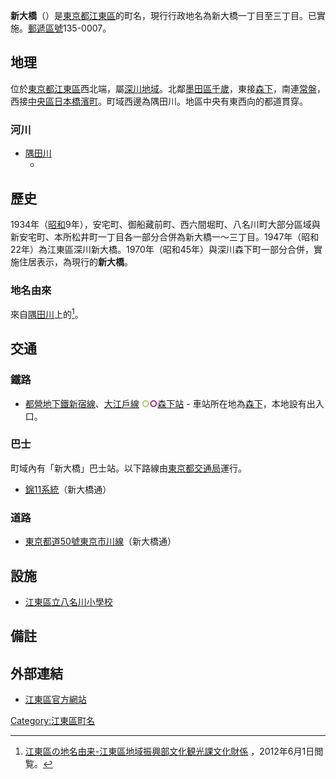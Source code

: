 {{Pathnav|日本|東京都|[[江東區_(東京都)|江東區]]|'''新大橋'''|hide=y|frame=1}}
{{Infobox Settlement
|official_name = 新大橋
|native_name =
|settlement_type = [[町|町]]
|image_skyline =
|imagesize =
|image_caption =
|image_flag =
|image_seal =
| image_map =
| map_caption =
| pushpin_map =
|subdivision_type = [[國家|國家]]
|subdivision_name = [[File:Flag_of_Japan.svg|border]] [[日本|日本]]
|subdivision_type1 = [[都道府縣|都道府縣]]
|subdivision_name1 = [[File:Flag_of_Tokyo_Prefecture.svg|25px]] [[東京都|東京都]]
|subdivision_type2 = [[東京都區部|特別區]]
|subdivision_name2 = [[File:Flag_of_Koto,_Tokyo.svg|25px]] [[江東區_(東京都)|江東區]]
|established_title =
|established_date =
|government_type =
|leader_title =
|leader_name =
|area_magnitude =
|area_total_sq_mi =
|area_total_km2 =
|area_land_sq_mi =
|area_land_km2 =
|area_urban_sq_mi =
|area_urban_km2 =
|area_metro_km2 =
|area_metro_sq_mi =
|population_as_of= 2013年（平成25年）8月1日
|population_footnotes =
|population_total = 5162<ref>[http://www.city.koto.lg.jp/profile/koto/5353/15817/file/H25.8.pdf 江東区の世帯と人口（住民基本台帳による） 区民部区民課 平成25年8月1日現在]{{dead link|date=2017年12月 |bot=InternetArchiveBot |fix-attempted=yes }}</ref>
|population_urban =
|population_metro =
|population_density_sq_mi =
|population_density_km2 =
| timezone = [[日本標準時間|JST]]
| utc_offset = +9
|timezone_DST =
|utc_offset_DST =
|latd=|latm=|lats=|latNS=
|longd=|longm=|longs=|longEW=
|elevation_footnotes=
|elevation_m =
|elevation_ft =
|postal_code_type = [[郵遞區號|郵遞區號]]
|postal_code = 135-0007
|area_code =
|website =
|footnotes =
}}

'''新大橋'''（{{jpn|j=新大橋|hg=しんおおはし|rm=Shin-ōbashi|f=y}}）是[[東京都|東京都]][[江東區_(東京都)|江東區]]的町名，現行行政地名為新大橋一丁目至三丁目。已實施{{link-ja|住居表示|住居表示}}。[[郵遞區號|郵遞區號]]135-0007。

== 地理 ==
位於[[東京都|東京都]][[江東區_(東京都)|江東區]]西北端，屬[[深川區|深川地域]]。北鄰[[墨田區|墨田區]][[千歲_(墨田區)|千歲]]，東接[[森下_(江東區)|森下]]，南連[[常盤_(江東區)|常盤]]，西接[[中央區_(東京都)|中央區]][[日本橋濱町|日本橋濱町]]。町域西邊為隅田川。地區中央有東西向的都道貫穿。

=== 河川 ===
* [[隅田川|隅田川]]
**{{link-ja|新大橋|新大橋}}

== 歷史 ==
1934年（[[昭和|昭和]]9年），安宅町、御船藏前町、西六間堀町、八名川町大部分區域與新安宅町、本所松井町一丁目各一部分合併為新大橋一～三丁目。1947年（昭和22年）為江東區深川新大橋。1970年（昭和45年）與深川森下町一部分合併，實施住居表示，為現行的'''新大橋'''。

=== 地名由來 ===
來自[[隅田川|隅田川]]上的{{link-ja|新大橋|新大橋}}<ref name="yura">[http://www.city.koto.lg.jp/seikatsu/shogai-gakushu/6378/6379.html 江東區の地名由来-江東區地域振興部文化観光課文化財係] {{webarchive|url=https://web.archive.org/web/20130719163650/http://www.city.koto.lg.jp/seikatsu/shogai-gakushu/6378/6379.html |date=2013-07-19 }}，2012年6月1日閲覧。</ref>。

== 交通 ==
=== 鐵路 ===
* [[都營地下鐵新宿線|都營地下鐵新宿線]]、[[都營地下鐵大江戶線|大江戶線]] <span style="color:yellowgreen">'''○'''</span><span style="color:#b6007a">'''○'''</span>[[森下站_(東京都)|森下站]] - 車站所在地為[[森下_(江東區)|森下]]，本地設有出入口。

=== 巴士 ===
町域內有「新大橋」巴士站。以下路線由[[東京都交通局|東京都交通局]]運行。
* [[都營巴士臨海支所#錦11系統|錦11系統]]（新大橋通）

=== 道路 ===
* [[東京都道、千葉縣道50號東京市川線|東京都道50號東京市川線]]（新大橋通）

== 設施 ==
* [[江東區立八名川小學校|江東區立八名川小學校]]

== 備註 ==
{{reflist}}

== 外部連結 ==
* [http://www.city.koto.lg.jp/ 江東區官方網站] {{Wayback|url=http://www.city.koto.lg.jp/ |date=20130723024418 }}

{{江東區的町名}}
{{DEFAULTSORT:Shin-ohashi}}
[[Category:江東區町名|Category:江東區町名]]